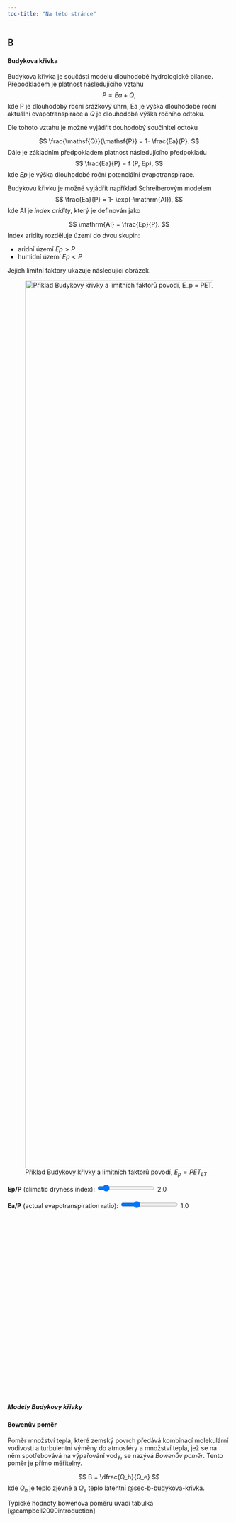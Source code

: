 ```yaml
---
toc-title: "Na této stránce"
---
```


## B 

#### Budykova křivka {#sec-b-budykova-krivka}

::: collapsible
Budykova křivka je součástí modelu dlouhodobé hydrologické bilance. Přepodkladem je platnost následujícího vztahu $$
P = Ea + Q,
$$ kde $\mathsf{P}$ je dlouhodobý roční srážkový úhrn, $\mathsf{Ea}$ je výška dlouhodobé roční aktuální evapotranspirace a $Q$ je dlouhodobá výška ročního odtoku.

Dle tohoto vztahu je možné vyjádřit douhodobý součinitel odtoku

$$
\frac{\mathsf{Q}}{\mathsf{P}} = 1- \frac{Ea}{P}.
$$ Dále je základním předpokladem platnost následujícího předpokladu $$
\frac{Ea}{P} = f (P, Ep),
$$ kde $Ep$ je výška dlouhodobé roční potenciální evapotranspirace.

Budykovu křivku je možné vyjádřit například Schreiberovým modelem $$
\frac{Ea}{P} = 1- \exp(-\mathrm{AI}),
$$ kde $\mathrm{AI}$ je *index aridity*, který je definován jako

$$
\mathrm{AI} = \frac{Ep}{P}.
$$ Index aridity rozděluje území do dvou skupin:

-   aridní území $Ep > P$
-   humidní území $Ep < P$

Jejich limitní faktory ukazuje následující obrázek.

![Příklad Budykovy křivky a limitních faktorů povodí, $E_p = PET_{LT}$](images/BCmodel/bc.png){width="2000"}


```{=html}
<style>
  .slider-container {
    margin-bottom: 1rem;
  }
</style>
<div class="slider-container">
    <label for="epSlider"><strong>Ep/P</strong> (climatic dryness index): </label>
    <input id="epSlider" type="range" min="0.1" max="4.0" step="0.1" value="0.5">
    <span id="epValue">2.0</span>
</div>

<div class="slider-container">
  <label for="eaSlider"><strong>Ea/P</strong> (actual evapotranspiration ratio): </label>
  <input id="eaSlider" type="range" min="0.0" max="2.0" step="0.05" value="0.5">
  <span id="eaValue">1.0</span>
</div>


<div id="chart_budyko" class="chart" style="width: 100vw; height: 400px; self-align: center;"></div>

<script type="module">
  import * as Plot from "https://cdn.jsdelivr.net/npm/@observablehq/plot@0.6/+esm";

  // Budyko curve function: Fu's equation (w = 2 as a typical value)
  function budyko(ep_p, w = 2) {
    return ep_p / Math.pow(1 + Math.pow(ep_p, w), 1/w);
  }

  // Generate Budyko curve data
  const budykoData = Array.from({ length: 100 }, (_, i) => {
    const ep = 0.1 + (4.0 - 0.1) * i / 99;
    return { Ep_P: ep, Ea_P: budyko(ep) };
  });

  // Define humid/arid shading regions
  const humidRegion = [
    { Ep_P: 0.1, ymin: 0, ymax: 1 },
    { Ep_P: 1.0, ymin: 0, ymax: 1 }
  ];

  const aridRegion = [
    { Ep_P: 1.0, ymin: 0, ymax: 1 },
    { Ep_P: 4.0, ymin: 0, ymax: 1 }
  ];

  // Create chart with given Ep/P and Ea/P values
  function createChart(userPoint) {
    return Plot.plot({
      x: { label: "Ep / P", domain: [0, 4.2] },
      y: { label: "Ea / P", domain: [0, 1.5] },
      marks: [
        // Shaded humid region
        Plot.areaY(humidRegion, {
          x: "Ep_P",
          y1: "ymin",
          y2: "ymax",
          fill: "#cceeff",
          opacity: 0.4
        }),

        // Shaded arid region
        Plot.areaY(aridRegion, {
          x: "Ep_P",
          y1: "ymin",
          y2: "ymax",
          fill: "#ffe0cc",
          opacity: 0.4
        }),

        // Budyko curve
        Plot.line(budykoData, {
          x: "Ep_P",
          y: "Ea_P",
          stroke: "black",
          strokeWidth: 2
        }),

        // Point for user-defined Ep/P and Ea/P
        Plot.dot([userPoint], {
          x: "Ep_P",
          y: "Ea_P",
          r: 6,
          fill: "red"
        })
      ],
      marginLeft: 50,
      marginBottom: 30
    });
  }

  const chartContainer = document.getElementById("chart_budyko");
  let currentEp = 0.5;
  let currentEa = 0.5;
  let chart_budyko = createChart({ Ep_P: currentEp, Ea_P: currentEa });
  chartContainer.append(chart_budyko);

  function updateChart() {
    chart_budyko.remove();
    chart_budyko = createChart({ Ep_P: currentEp, Ea_P: currentEa });
    chartContainer.append(chart_budyko);
  }

  // Slider event listeners
  const epSlider = document.getElementById("epSlider");
  const eaSlider = document.getElementById("eaSlider");

  epSlider.addEventListener("input", (e) => {
    currentEp = parseFloat(e.target.value);
    document.getElementById("epValue").textContent = currentEp.toFixed(1);
    updateChart();
  });

  eaSlider.addEventListener("input", (e) => {
    currentEa = parseFloat(e.target.value);
    document.getElementById("eaValue").textContent = currentEa.toFixed(2);
    updateChart();
  });
</script>
```




##### Modely Budykovy křivky
::: collapsible
:::

:::

#### Bowenův poměr

::: collapsible
Poměr množství tepla, které zemský povrch předává kombinací molekulární vodivosti a turbulentní výměny do atmosféry a množství tepla, jež se na něm spotřebovává na výpařování vody, se nazývá *Bowenův poměr*. Tento poměr je přímo měřitelný. 

$$
B = \dfrac{Q_h}{Q_e}
$$ 
kde $Q_h$ je teplo zjevné a $Q_e$ teplo latentní @sec-b-budykova-krivka.



Typické hodnoty bowenova poměru uvádí tabulka [@campbell2000introduction]
:::
